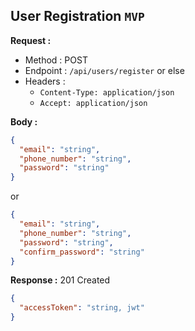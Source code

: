 
## User Registration `MVP`

**Request :**

- Method : <Badge method="POST">POST</Badge>
- Endpoint : `/api/users/register` or else
- Headers :
  - `Content-Type: application/json`
  - `Accept: application/json`

**Body :**

```json
{
  "email": "string",
  "phone_number": "string",
  "password": "string"
}
```

or

```json
{
  "email": "string",
  "phone_number": "string",
  "password": "string",
  "confirm_password": "string"
}
```

**Response :** <Badge outline variant="success">201 Created</Badge>

```json
{
  "accessToken": "string, jwt"
}
```

